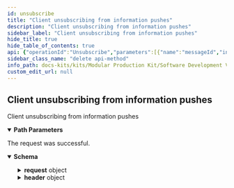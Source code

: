 ```yaml
---
id: unsubscribe
title: "Client unsubscribing from information pushes"
description: "Client unsubscribing from information pushes"
sidebar_label: "Client unsubscribing from information pushes"
hide_title: true
hide_table_of_contents: true
api: {"operationId":"Unsubscribe","parameters":[{"name":"messageId","in":"path","description":"which message to unsubscribe from","required":true,"schema":{"type":"string","format":"uuid4"}}],"responses":{"200":{"content":{"application/json":{"schema":{"description":"Aspect Model to request a production forecast","type":"object","properties":{"request":{"description":"Data model for a request","type":"object","properties":{"offset":{"description":"Send/start time of the first message/notification\n- \"0\" ==> immediate response","type":"object","properties":{"timeUnit":{"description":"Specifies the unit in which the time is represented","type":"string","pattern":"[a-zA-Z]*:[a-zA-Z]+","enum":["unit:secondUnitOfTime","unit:minuteUnitOfTime","unit:hour","unit:day","unit:week","unit:month","unit:year"]},"value":{"description":"The amount of timeUnits considered","type":"number"}},"required":["timeUnit","value"]},"customerId":{"description":"Internal customer Id","type":"string","pattern":"^BPNL[0-9]{8}[a-zA-Z0-9]{4}$"},"precisionOfForecast":{"description":"Accuracy of the time specification of the completion date.\n- default: implicitly defined by production\n- only as a REQUEST of the requester since it cannot be guaranteed that the store floor can provide the data in this accuracy.","type":"object","properties":{"timeUnit":{"description":"Specifies the unit in which the time is represented","type":"string","pattern":"[a-zA-Z]*:[a-zA-Z]+","enum":["unit:secondUnitOfTime","unit:minuteUnitOfTime","unit:hour","unit:day","unit:week","unit:month","unit:year"]},"value":{"description":"The amount of timeUnits considered","type":"number"}},"required":["timeUnit","value"]},"productionForecastForAll":{"description":"Boolean variable that detemines whether the customer request information about each position of an order, or information about the complete order","type":"boolean"},"orderId":{"description":"The Id identifying subject of the request","type":"string","pattern":"(^[0-9a-fA-F]{8}-[0-9a-fA-F]{4}-[0-9a-fA-F]{4}-[0-9a-fA-F]{4}-[0-9a-fA-F]{12}$)|(^urn:uuid:[0-9a-fA-F]{8}-[0-9a-fA-F]{4}-[0-9a-fA-F]{4}-[0-9a-fA-F]{4}-[0-9a-fA-F]{12}$)"},"deviationOfSchedule":{"description":"Mandatory property for the notification mode. The property specifies the deviation from targeted delivery date that must be met to send a notification to a subscriber\n\nmandatory for CommunicationMode = \"notification\"","type":"object","properties":{"timeUnit":{"description":"Specifies the unit in which the time is represented","type":"string","pattern":"[a-zA-Z]*:[a-zA-Z]+","enum":["unit:secondUnitOfTime","unit:minuteUnitOfTime","unit:hour","unit:day","unit:week","unit:month","unit:year"]},"value":{"description":"The amount of timeUnits considered","type":"number"}},"required":["timeUnit","value"]},"notificationInterval":{"description":"Interval time that either specifies the cyclic send time or limits the notification time\nmandatory for CommunicationMode = \"cyclic\"","type":"object","properties":{"timeUnit":{"description":"Specifies the unit in which the time is represented","type":"string","pattern":"[a-zA-Z]*:[a-zA-Z]+","enum":["unit:secondUnitOfTime","unit:minuteUnitOfTime","unit:hour","unit:day","unit:week","unit:month","unit:year"]},"value":{"description":"The amount of timeUnits considered","type":"number"}},"required":["timeUnit","value"]},"communicationMode":{"description":"Specification of the communication mode","type":"string","enum":["synchronous","cyclic","notification"]},"version":{"description":"The unique identifier of the aspect model defining the structure and the semantics of the message's header. The version number should reflect the versioning schema of aspect models in Catena-X.","type":"string","pattern":"^(0|[1-9][0-9]*).(0|[1-9][0-9]*).(0|[1-9][0-9]*)(-(0|[1-9A-Za-z-][0-9A-Za-z-]*)(.[0-9A-Za-z-]+)*)?([0-9A-Za-z-]+(.[0-9A-Za-z-]+)*)?$"}},"required":["offset","customerId","productionForecastForAll","orderId","communicationMode","version"]},"header":{"description":"Contains standardized attributes for message processing common across several use cases.","type":"object","properties":{"messageId":{"description":"Unique ID identifying the message. The purpose of the ID is to uniquely identify a single message, therefore it MUST not be reused.","type":"string","pattern":"(^[0-9a-fA-F]{8}-[0-9a-fA-F]{4}-[0-9a-fA-F]{4}-[0-9a-fA-F]{4}-[0-9a-fA-F]{12}$)|(^urn:uuid:[0-9a-fA-F]{8}-[0-9a-fA-F]{4}-[0-9a-fA-F]{4}-[0-9a-fA-F]{4}-[0-9a-fA-F]{12}$)"},"context":{"description":"Information about the context the message should be considered in.\nThe value MUST consist of two parts: an identifier of the context (e.g. business domain, etc.) followed by a version number.\nBoth the identifier and the version number MUST correspond to the content of the message.\nIf the content of a message is described by an aspect model available in the Catena-X Semantic Hub, then the unique identifier of this semantic model (e.g. urn:samm:io.catenax.<ASPECT-MODEL-NAME>:1.x.x) MUST be used as a value of the context field. This is considered the default case.\nIn all other cases the value of the context field MUST follow the pattern <domain>-<subdomain>-<object>:<[major] version> (e.g. TRACE-QM-Alert:1.x.x).\nVersioning only refers to major versions in both default and fallback cases.\nNote: The version of the message's header is specified in the version field.","type":"string"},"sentDateTime":{"description":"Time zone aware timestamp holding the date and the time the message was sent by the sending party. The value MUST be formatted according to the ISO 8601 standard","type":"string","pattern":"-?([1-9][0-9]{3,}|0[0-9]{3})-(0[1-9]|1[0-2])-(0[1-9]|[12][0-9]|3[01])T(([01][0-9]|2[0-3]):[0-5][0-9]:[0-5][0-9](\\.[0-9]+)?|(24:00:00(\\.0+)?))(Z|(\\+|-)((0[0-9]|1[0-3]):[0-5][0-9]|14:00))?"},"senderBpn":{"description":"The Business Partner Number of the sending party. The value MUST be a valid BPN. BPNA and BPNS are not allowed. Applicable constraints are defined in the corresponding standard","type":"string","pattern":"^BPNL[0-9]{8}[a-zA-Z0-9]{4}$"},"receiverBpn":{"description":"The Business Partner Number of the receiving party. The value MUST be a valid BPN. BPNA and BPNS are not allowed. Applicable constraints are defined in the corresponding standard.","type":"string","pattern":"^BPNL[0-9]{8}[a-zA-Z0-9]{4}$"},"expectedResponseBy":{"description":"Time zone aware timestamp holding the date and time by which the sending party expects a certain type of response from the receiving party. The meaning and interpretation of the fields's value are context-bound and MUST therefore be defined by any business domain or platform capability making use of it. The value MUST be formatted according to the ISO 8601 standard","type":"string","pattern":"-?([1-9][0-9]{3,}|0[0-9]{3})-(0[1-9]|1[0-2])-(0[1-9]|[12][0-9]|3[01])T(([01][0-9]|2[0-3]):[0-5][0-9]:[0-5][0-9](\\.[0-9]+)?|(24:00:00(\\.0+)?))(Z|(\\+|-)((0[0-9]|1[0-3]):[0-5][0-9]|14:00))?"},"relatedMessageId":{"description":"Unique ID identifying a message somehow related to the current one","type":"string","pattern":"(^[0-9a-fA-F]{8}-[0-9a-fA-F]{4}-[0-9a-fA-F]{4}-[0-9a-fA-F]{4}-[0-9a-fA-F]{12}$)|(^urn:uuid:[0-9a-fA-F]{8}-[0-9a-fA-F]{4}-[0-9a-fA-F]{4}-[0-9a-fA-F]{4}-[0-9a-fA-F]{12}$)"},"version":{"description":"The unique identifier of the aspect model defining the structure and the semantics of the message's header. The version number should reflect the versioning schema of aspect models in Catena-X.","type":"string","pattern":"^(0|[1-9][0-9]*).(0|[1-9][0-9]*).(0|[1-9][0-9]*)(-(0|[1-9A-Za-z-][0-9A-Za-z-]*)(.[0-9A-Za-z-]+)*)?([0-9A-Za-z-]+(.[0-9A-Za-z-]+)*)?$"}},"required":["messageId","context","sentDateTime","senderBpn","receiverBpn","version"]}},"required":["header"]}}},"description":"The request was successful."},"401":{"description":"Payload or user input is invalid. See error details in the payload for more.","content":{"application/json":{"schema":{"type":"object","required":["error"],"properties":{"error":{"type":"object","required":["details"],"properties":{"message":{"type":"string","minLength":1},"path":{"type":"string","minLength":1},"details":{"type":"object","minLength":1,"additionalProperties":{"type":"object"}},"code":{"type":"string","nullable":true}}}}}}}},"402":{"description":"The requesting user or client is not authenticated."},"403":{"description":"The requesting user or client is not authorized to access resources for the given tenant."},"404":{"description":"The requested Twin has not been found."}},"description":"Client unsubscribing from information pushes","method":"delete","path":"/relatedMessageId/{messageId}","servers":[{"url":"catenax.io/api/v2","variables":{"api-version":{"default":"v2"}}}],"info":{"title":"Get Production Forecast","version":"v2"},"postman":{"name":"Client unsubscribing from information pushes","description":{"type":"text/plain"},"url":{"path":["relatedMessageId",":messageId"],"host":["{{baseUrl}}"],"query":[],"variable":[{"disabled":false,"description":{"content":"(Required) which message to unsubscribe from","type":"text/plain"},"type":"any","value":"","key":"messageId"}]},"header":[{"key":"Accept","value":"application/json"}],"method":"DELETE"}}
sidebar_class_name: "delete api-method"
info_path: docs-kits/kits/Modular Production Kit/Software Development View/Provider//get-production-forecast
custom_edit_url: null
---
```



## Client unsubscribing from information pushes



Client unsubscribing from information pushes

<details style={{"marginBottom":"1rem"}} data-collapsed={false} open={true}><summary style={{}}><strong>Path Parameters</strong></summary><div><ul><ParamsItem className={"paramsItem"} param={{"name":"messageId","in":"path","description":"which message to unsubscribe from","required":true,"schema":{"type":"string","format":"uuid4"}}}></ParamsItem></ul></div></details><div><ApiTabs><TabItem label={"200"} value={"200"}><div>

The request was successful.

</div><div><MimeTabs schemaType={"response"}><TabItem label={"application/json"} value={"application/json"}><SchemaTabs><TabItem label={"Schema"} value={"Schema"}><details style={{}} data-collapsed={false} open={true}><summary style={{"textAlign":"left"}}><strong>Schema</strong></summary><div style={{"textAlign":"left","marginLeft":"1rem"}}></div><ul style={{"marginLeft":"1rem"}}><SchemaItem collapsible={true} className={"schemaItem"}><details style={{}}><summary style={{}}><strong>request</strong><span style={{"opacity":"0.6"}}> object</span></summary><div style={{"marginLeft":"1rem"}}><div style={{"marginTop":".5rem","marginBottom":".5rem"}}>

Data model for a request

</div><SchemaItem collapsible={true} className={"schemaItem"}><details style={{}}><summary style={{}}><strong>offset</strong><span style={{"opacity":"0.6"}}> object</span></summary><div style={{"marginLeft":"1rem"}}><div style={{"marginTop":".5rem","marginBottom":".5rem"}}>

Send/start time of the first message/notification
- "0" ==\> immediate response

</div><SchemaItem collapsible={false} name={"timeUnit"} required={false} deprecated={undefined} schemaDescription={"Specifies the unit in which the time is represented"} schemaName={"string"} qualifierMessage={"**Possible values:** Value must match regular expression `[a-zA-Z]*:[a-zA-Z]+`, [`unit:secondUnitOfTime`, `unit:minuteUnitOfTime`, `unit:hour`, `unit:day`, `unit:week`, `unit:month`, `unit:year`]"} defaultValue={undefined}></SchemaItem><SchemaItem collapsible={false} name={"value"} required={false} deprecated={undefined} schemaDescription={"The amount of timeUnits considered"} schemaName={"number"} qualifierMessage={undefined} defaultValue={undefined}></SchemaItem></div></details></SchemaItem><SchemaItem collapsible={false} name={"customerId"} required={false} deprecated={undefined} schemaDescription={"Internal customer Id"} schemaName={"string"} qualifierMessage={"**Possible values:** Value must match regular expression `^BPNL[0-9]{8}[a-zA-Z0-9]{4}$`"} defaultValue={undefined}></SchemaItem><SchemaItem collapsible={true} className={"schemaItem"}><details style={{}}><summary style={{}}><strong>precisionOfForecast</strong><span style={{"opacity":"0.6"}}> object</span></summary><div style={{"marginLeft":"1rem"}}><div style={{"marginTop":".5rem","marginBottom":".5rem"}}>

Accuracy of the time specification of the completion date.
- default: implicitly defined by production
- only as a REQUEST of the requester since it cannot be guaranteed that the store floor can provide the data in this accuracy.

</div><SchemaItem collapsible={false} name={"timeUnit"} required={false} deprecated={undefined} schemaDescription={"Specifies the unit in which the time is represented"} schemaName={"string"} qualifierMessage={"**Possible values:** Value must match regular expression `[a-zA-Z]*:[a-zA-Z]+`, [`unit:secondUnitOfTime`, `unit:minuteUnitOfTime`, `unit:hour`, `unit:day`, `unit:week`, `unit:month`, `unit:year`]"} defaultValue={undefined}></SchemaItem><SchemaItem collapsible={false} name={"value"} required={false} deprecated={undefined} schemaDescription={"The amount of timeUnits considered"} schemaName={"number"} qualifierMessage={undefined} defaultValue={undefined}></SchemaItem></div></details></SchemaItem><SchemaItem collapsible={false} name={"productionForecastForAll"} required={false} deprecated={undefined} schemaDescription={"Boolean variable that detemines whether the customer request information about each position of an order, or information about the complete order"} schemaName={"boolean"} qualifierMessage={undefined} defaultValue={undefined}></SchemaItem><SchemaItem collapsible={false} name={"orderId"} required={false} deprecated={undefined} schemaDescription={"The Id identifying subject of the request"} schemaName={"string"} qualifierMessage={"**Possible values:** Value must match regular expression `(^[0-9a-fA-F]{8}-[0-9a-fA-F]{4}-[0-9a-fA-F]{4}-[0-9a-fA-F]{4}-[0-9a-fA-F]{12}$)|(^urn:uuid:[0-9a-fA-F]{8}-[0-9a-fA-F]{4}-[0-9a-fA-F]{4}-[0-9a-fA-F]{4}-[0-9a-fA-F]{12}$)`"} defaultValue={undefined}></SchemaItem><SchemaItem collapsible={true} className={"schemaItem"}><details style={{}}><summary style={{}}><strong>deviationOfSchedule</strong><span style={{"opacity":"0.6"}}> object</span></summary><div style={{"marginLeft":"1rem"}}><div style={{"marginTop":".5rem","marginBottom":".5rem"}}>

Mandatory property for the notification mode. The property specifies the deviation from targeted delivery date that must be met to send a notification to a subscriber

mandatory for CommunicationMode = "notification"

</div><SchemaItem collapsible={false} name={"timeUnit"} required={false} deprecated={undefined} schemaDescription={"Specifies the unit in which the time is represented"} schemaName={"string"} qualifierMessage={"**Possible values:** Value must match regular expression `[a-zA-Z]*:[a-zA-Z]+`, [`unit:secondUnitOfTime`, `unit:minuteUnitOfTime`, `unit:hour`, `unit:day`, `unit:week`, `unit:month`, `unit:year`]"} defaultValue={undefined}></SchemaItem><SchemaItem collapsible={false} name={"value"} required={false} deprecated={undefined} schemaDescription={"The amount of timeUnits considered"} schemaName={"number"} qualifierMessage={undefined} defaultValue={undefined}></SchemaItem></div></details></SchemaItem><SchemaItem collapsible={true} className={"schemaItem"}><details style={{}}><summary style={{}}><strong>notificationInterval</strong><span style={{"opacity":"0.6"}}> object</span></summary><div style={{"marginLeft":"1rem"}}><div style={{"marginTop":".5rem","marginBottom":".5rem"}}>

Interval time that either specifies the cyclic send time or limits the notification time
mandatory for CommunicationMode = "cyclic"

</div><SchemaItem collapsible={false} name={"timeUnit"} required={false} deprecated={undefined} schemaDescription={"Specifies the unit in which the time is represented"} schemaName={"string"} qualifierMessage={"**Possible values:** Value must match regular expression `[a-zA-Z]*:[a-zA-Z]+`, [`unit:secondUnitOfTime`, `unit:minuteUnitOfTime`, `unit:hour`, `unit:day`, `unit:week`, `unit:month`, `unit:year`]"} defaultValue={undefined}></SchemaItem><SchemaItem collapsible={false} name={"value"} required={false} deprecated={undefined} schemaDescription={"The amount of timeUnits considered"} schemaName={"number"} qualifierMessage={undefined} defaultValue={undefined}></SchemaItem></div></details></SchemaItem><SchemaItem collapsible={false} name={"communicationMode"} required={false} deprecated={undefined} schemaDescription={"Specification of the communication mode"} schemaName={"string"} qualifierMessage={"**Possible values:** [`synchronous`, `cyclic`, `notification`]"} defaultValue={undefined}></SchemaItem><SchemaItem collapsible={false} name={"version"} required={false} deprecated={undefined} schemaDescription={"The unique identifier of the aspect model defining the structure and the semantics of the message's header. The version number should reflect the versioning schema of aspect models in Catena-X."} schemaName={"string"} qualifierMessage={"**Possible values:** Value must match regular expression `^(0|[1-9][0-9]*).(0|[1-9][0-9]*).(0|[1-9][0-9]*)(-(0|[1-9A-Za-z-][0-9A-Za-z-]*)(.[0-9A-Za-z-]+)*)?([0-9A-Za-z-]+(.[0-9A-Za-z-]+)*)?$`"} defaultValue={undefined}></SchemaItem></div></details></SchemaItem><SchemaItem collapsible={true} className={"schemaItem"}><details style={{}}><summary style={{}}><strong>header</strong><span style={{"opacity":"0.6"}}> object</span></summary><div style={{"marginLeft":"1rem"}}><div style={{"marginTop":".5rem","marginBottom":".5rem"}}>

Contains standardized attributes for message processing common across several use cases.

</div><SchemaItem collapsible={false} name={"messageId"} required={false} deprecated={undefined} schemaDescription={"Unique ID identifying the message. The purpose of the ID is to uniquely identify a single message, therefore it MUST not be reused."} schemaName={"string"} qualifierMessage={"**Possible values:** Value must match regular expression `(^[0-9a-fA-F]{8}-[0-9a-fA-F]{4}-[0-9a-fA-F]{4}-[0-9a-fA-F]{4}-[0-9a-fA-F]{12}$)|(^urn:uuid:[0-9a-fA-F]{8}-[0-9a-fA-F]{4}-[0-9a-fA-F]{4}-[0-9a-fA-F]{4}-[0-9a-fA-F]{12}$)`"} defaultValue={undefined}></SchemaItem><SchemaItem collapsible={false} name={"context"} required={false} deprecated={undefined} schemaDescription={"Information about the context the message should be considered in.\nThe value MUST consist of two parts: an identifier of the context (e.g. business domain, etc.) followed by a version number.\nBoth the identifier and the version number MUST correspond to the content of the message.\nIf the content of a message is described by an aspect model available in the Catena-X Semantic Hub, then the unique identifier of this semantic model (e.g. urn:samm:io.catenax.<ASPECT-MODEL-NAME>:1.x.x) MUST be used as a value of the context field. This is considered the default case.\nIn all other cases the value of the context field MUST follow the pattern <domain>-<subdomain>-<object>:<[major] version> (e.g. TRACE-QM-Alert:1.x.x).\nVersioning only refers to major versions in both default and fallback cases.\nNote: The version of the message's header is specified in the version field."} schemaName={"string"} qualifierMessage={undefined} defaultValue={undefined}></SchemaItem><SchemaItem collapsible={false} name={"sentDateTime"} required={false} deprecated={undefined} schemaDescription={"Time zone aware timestamp holding the date and the time the message was sent by the sending party. The value MUST be formatted according to the ISO 8601 standard"} schemaName={"string"} qualifierMessage={"**Possible values:** Value must match regular expression `-?([1-9][0-9]{3,}|0[0-9]{3})-(0[1-9]|1[0-2])-(0[1-9]|[12][0-9]|3[01])T(([01][0-9]|2[0-3]):[0-5][0-9]:[0-5][0-9](\\.[0-9]+)?|(24:00:00(\\.0+)?))(Z|(\\+|-)((0[0-9]|1[0-3]):[0-5][0-9]|14:00))?`"} defaultValue={undefined}></SchemaItem><SchemaItem collapsible={false} name={"senderBpn"} required={false} deprecated={undefined} schemaDescription={"The Business Partner Number of the sending party. The value MUST be a valid BPN. BPNA and BPNS are not allowed. Applicable constraints are defined in the corresponding standard"} schemaName={"string"} qualifierMessage={"**Possible values:** Value must match regular expression `^BPNL[0-9]{8}[a-zA-Z0-9]{4}$`"} defaultValue={undefined}></SchemaItem><SchemaItem collapsible={false} name={"receiverBpn"} required={false} deprecated={undefined} schemaDescription={"The Business Partner Number of the receiving party. The value MUST be a valid BPN. BPNA and BPNS are not allowed. Applicable constraints are defined in the corresponding standard."} schemaName={"string"} qualifierMessage={"**Possible values:** Value must match regular expression `^BPNL[0-9]{8}[a-zA-Z0-9]{4}$`"} defaultValue={undefined}></SchemaItem><SchemaItem collapsible={false} name={"expectedResponseBy"} required={false} deprecated={undefined} schemaDescription={"Time zone aware timestamp holding the date and time by which the sending party expects a certain type of response from the receiving party. The meaning and interpretation of the fields's value are context-bound and MUST therefore be defined by any business domain or platform capability making use of it. The value MUST be formatted according to the ISO 8601 standard"} schemaName={"string"} qualifierMessage={"**Possible values:** Value must match regular expression `-?([1-9][0-9]{3,}|0[0-9]{3})-(0[1-9]|1[0-2])-(0[1-9]|[12][0-9]|3[01])T(([01][0-9]|2[0-3]):[0-5][0-9]:[0-5][0-9](\\.[0-9]+)?|(24:00:00(\\.0+)?))(Z|(\\+|-)((0[0-9]|1[0-3]):[0-5][0-9]|14:00))?`"} defaultValue={undefined}></SchemaItem><SchemaItem collapsible={false} name={"relatedMessageId"} required={false} deprecated={undefined} schemaDescription={"Unique ID identifying a message somehow related to the current one"} schemaName={"string"} qualifierMessage={"**Possible values:** Value must match regular expression `(^[0-9a-fA-F]{8}-[0-9a-fA-F]{4}-[0-9a-fA-F]{4}-[0-9a-fA-F]{4}-[0-9a-fA-F]{12}$)|(^urn:uuid:[0-9a-fA-F]{8}-[0-9a-fA-F]{4}-[0-9a-fA-F]{4}-[0-9a-fA-F]{4}-[0-9a-fA-F]{12}$)`"} defaultValue={undefined}></SchemaItem><SchemaItem collapsible={false} name={"version"} required={false} deprecated={undefined} schemaDescription={"The unique identifier of the aspect model defining the structure and the semantics of the message's header. The version number should reflect the versioning schema of aspect models in Catena-X."} schemaName={"string"} qualifierMessage={"**Possible values:** Value must match regular expression `^(0|[1-9][0-9]*).(0|[1-9][0-9]*).(0|[1-9][0-9]*)(-(0|[1-9A-Za-z-][0-9A-Za-z-]*)(.[0-9A-Za-z-]+)*)?([0-9A-Za-z-]+(.[0-9A-Za-z-]+)*)?$`"} defaultValue={undefined}></SchemaItem></div></details></SchemaItem></ul></details></TabItem><TabItem label={"Example (from schema)"} value={"Example (from schema)"}><ResponseSamples responseExample={"{\n  \"request\": {\n    \"offset\": {\n      \"timeUnit\": \"unit:secondUnitOfTime\",\n      \"value\": 0\n    },\n    \"customerId\": \"string\",\n    \"precisionOfForecast\": {\n      \"timeUnit\": \"unit:secondUnitOfTime\",\n      \"value\": 0\n    },\n    \"productionForecastForAll\": true,\n    \"orderId\": \"string\",\n    \"deviationOfSchedule\": {\n      \"timeUnit\": \"unit:secondUnitOfTime\",\n      \"value\": 0\n    },\n    \"notificationInterval\": {\n      \"timeUnit\": \"unit:secondUnitOfTime\",\n      \"value\": 0\n    },\n    \"communicationMode\": \"synchronous\",\n    \"version\": \"string\"\n  },\n  \"header\": {\n    \"messageId\": \"string\",\n    \"context\": \"string\",\n    \"sentDateTime\": \"string\",\n    \"senderBpn\": \"string\",\n    \"receiverBpn\": \"string\",\n    \"expectedResponseBy\": \"string\",\n    \"relatedMessageId\": \"string\",\n    \"version\": \"string\"\n  }\n}"} language={"json"}></ResponseSamples></TabItem></SchemaTabs></TabItem></MimeTabs></div></TabItem><TabItem label={"401"} value={"401"}><div>

Payload or user input is invalid. See error details in the payload for more.

</div><div><MimeTabs schemaType={"response"}><TabItem label={"application/json"} value={"application/json"}><SchemaTabs><TabItem label={"Schema"} value={"Schema"}><details style={{}} data-collapsed={false} open={true}><summary style={{"textAlign":"left"}}><strong>Schema</strong></summary><div style={{"textAlign":"left","marginLeft":"1rem"}}></div><ul style={{"marginLeft":"1rem"}}><SchemaItem collapsible={true} className={"schemaItem"}><details style={{}}><summary style={{}}><strong>error</strong><span style={{"opacity":"0.6"}}> object</span></summary><div style={{"marginLeft":"1rem"}}><SchemaItem collapsible={false} name={"message"} required={false} deprecated={undefined} schemaDescription={undefined} schemaName={"string"} qualifierMessage={"**Possible values:** `non-empty`"} defaultValue={undefined}></SchemaItem><SchemaItem collapsible={false} name={"path"} required={false} deprecated={undefined} schemaDescription={undefined} schemaName={"string"} qualifierMessage={"**Possible values:** `non-empty`"} defaultValue={undefined}></SchemaItem><SchemaItem collapsible={true} className={"schemaItem"}><details style={{}}><summary style={{}}><strong>details</strong><span style={{"opacity":"0.6"}}> object</span></summary><div style={{"marginLeft":"1rem"}}><div style={{"marginTop":".5rem","marginBottom":".5rem"}}>

**Possible values:** `non-empty`

</div><li><div><code>property name*</code><span style={{"opacity":"0.6"}}> object</span></div></li></div></details></SchemaItem><SchemaItem collapsible={false} name={"code"} required={false} deprecated={undefined} schemaDescription={undefined} schemaName={"string"} qualifierMessage={undefined} defaultValue={undefined}></SchemaItem></div></details></SchemaItem></ul></details></TabItem><TabItem label={"Example (from schema)"} value={"Example (from schema)"}><ResponseSamples responseExample={"{\n  \"error\": {\n    \"message\": \"string\",\n    \"path\": \"string\",\n    \"details\": {},\n    \"code\": \"string\"\n  }\n}"} language={"json"}></ResponseSamples></TabItem></SchemaTabs></TabItem></MimeTabs></div></TabItem><TabItem label={"402"} value={"402"}><div>

The requesting user or client is not authenticated.

</div><div></div></TabItem><TabItem label={"403"} value={"403"}><div>

The requesting user or client is not authorized to access resources for the given tenant.

</div><div></div></TabItem><TabItem label={"404"} value={"404"}><div>

The requested Twin has not been found.

</div><div></div></TabItem></ApiTabs></div>
      